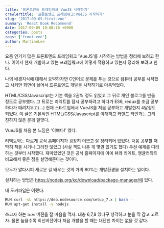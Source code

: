 ```yaml
---
title: '프론트엔드 프레임워크 VueJS 시작하기'
crawlertitle: '프론트엔드 프레임워크:VueJS 시작하기'
slug: '2017-09-09-first-vue'
summary: 'React Book Recommend'
date: 2017-09-09 19:08:16 +0900
categories: posts
tags: ['front-end']
author: MartianLee
---
```


요즘 인기가 많은 프론트엔드 프레임워크 'VueJS'를 시작하는 방법을 정리해 보려고 한다. 이어서 현재 개발하고 있는 프레임워크에 어떻게 적용하고 있는지 정리해 보려고 한다.

나의 배경지식에 대해서 요약하자면 C언어로 문제를 푸는 것으로 컴퓨터 공부를 시작했고 시커먼 화면이 싫어서 프론트엔드 개발을 시작하기로 마음먹었다.

HTML/CSS/Javascript는 기본 책을 2권씩 정도 읽었고 그 뒤로 개인 블로그를 만들 정도로 공부했다. 그 뒤로는 리엑트를 잠시 공부하려고 하다가 ES6, redux를 조금 공부하다가 때려치우고(...) 현재 스타트업에서 VueJS를 처음 공부하고 개발한지 4달정도 되었다. 이 글은 기본적인 HTML/CSS/Javascript를 이해하고 커맨드 라인과는 그리 친하지 않은 분께 알맞다.

VueJS를 처음 본 느낌은 '이쁘다!' 였다.

리엑트와는 다르게 공식 홈페이지가 굉장히 이쁘고 잘 정리되어 있었다. 처음 공부할 때 딱히 책을 사거나 그러진 않았고 (사실 책도 나온 게 몇권 없기도 했다) 우선 예제를 따라하는 것부터 시작했다. 재미있었던 것은 공식 홈페이지에 아예 뷰와 리엑트, 앵귤러와의 비교해서 좋은 점을 설명해준다는 것이다.

모두가 알다시피 새로운 걸 배우는 것의 거의 80%는 개발환경을 설치하는 일이다.

설치하는 방법은 https://nodejs.org/ko/download/package-manager/에 있다.

내 도커파일은 이랬다.

```bash
RUN curl -sL https://deb.nodesource.com/setup_7.x | bash -
RUN apt-get install -y nodejs
```

쓰고자 하는 노드 버젼을 잘 마음을 먹자. 대충 6,7,8 있다구 생각하고 눈을 딱 감고 고르자. 물론 높을수록 최신버전이다 처음 개발을 할 때는 대단한 차이는 없을 것 같다.
